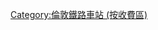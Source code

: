 {{noteTA
|T=zh-cn:分类:伦敦第4旅游卡区; zh-hk:分類:倫敦第4收費區; zh-tw:分類:倫敦第4旅遊卡區;
|1=zh-cn:伦敦第4旅游卡区; zh-hk:倫敦第4收費區; zh-tw:倫敦第4旅遊卡區;}}
[[Category:倫敦鐵路車站_(按收費區)|Category:倫敦鐵路車站 (按收費區)]]